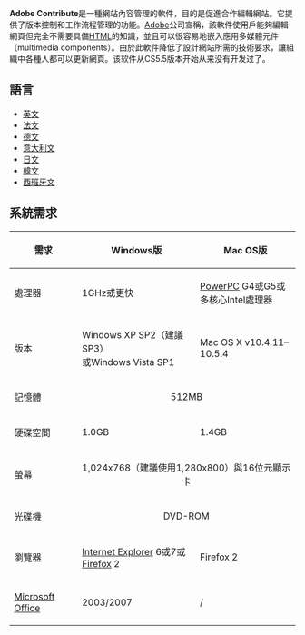 {{expand|time=2009-05-03T09:21:32+00:00}}
{{Infobox Software 
| name = Adobe Contribute
| logo = [[File:Adobe_Contribute_CS5_icon.svg|64px]]
| screenshot =
| caption =
| developer = [[Adobe_Systems|Adobe]]（從[[Macromedia|Macromedia]]）
| latest release version = CS5（10.0）
| latest release date =
| latest preview version =
| latest preview date =
| programming language = [[C++|C++]]
| operating system = [[Mac_OS_X|Mac OS X]], [[Microsoft_Windows|Windows]]
| genre =
| license = [[專有軟件|專有]]
| website = [http://www.adobe.com/products/contribute/ Adobe contribute Homepage]
}}

'''Adobe Contribute'''是一種網站內容管理的軟件，目的是促進合作編輯網站。它提供了版本控制和工作流程管理的功能。[[Adobe|Adobe]]公司宣稱，該軟件使用戶能夠編輯網頁但完全不需要具備[[HTML|HTML]]的知識，並且可以很容易地嵌入應用多媒體元件（multimedia components）。由於此軟件降低了設計網站所需的技術要求，讓組織中各種人都可以更新網頁。该软件从CS5.5版本开始从来没有开发过了。

== 語言 ==
*[[英文|英文]]
*[[法文|法文]]
*[[德文|德文]]
*[[意大利文|意大利文]]
*[[日文|日文]]
*[[韓文|韓文]]
*[[西班牙文|西班牙文]]

== 系統需求 ==
{| class="wikitable"
|- 
! 需求 !! Windows版 !! Mac OS版
|- 
| 處理器 || 1GHz或更快 || [[PowerPC|PowerPC]] G4或G5或<br />多核心Intel處理器
|- 
| 版本 || Windows XP SP2（建議SP3）<br />或Windows Vista SP1 || Mac OS X v10.4.11–10.5.4
|- 
| 記憶體 || colspan=2 align="center"|512MB
|- 
| 硬碟空間 || 1.0GB || 1.4GB
|- 
| 螢幕 || colspan=2 align="center"|1,024x768（建議使用1,280x800）與16位元顯示卡
|- 
| 光碟機 || colspan=2 align="center"|DVD-ROM
|- 
| 瀏覽器 || [[Internet_Explorer|Internet Explorer]] 6或7或[[Firefox|Firefox]] 2 || Firefox 2
|- 
| [[Microsoft_Office|Microsoft Office]] || 2003/2007 || /
|}

{{AdobeCS}}
{{HTML编辑器}}
